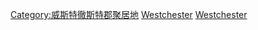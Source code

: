 {{Commons category|Towns in Westchester County, New York}}
[[Category:威斯特徹斯特郡聚居地|Category:威斯特徹斯特郡聚居地]]
[[Category:依縣份劃分的紐約州城鎮|Westchester]]
[[Category:依縣份劃分的紐約城市群城鎮|Westchester]]